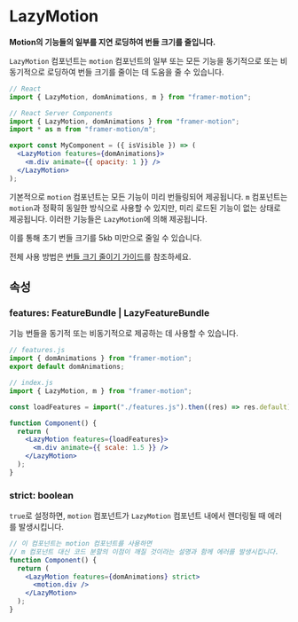 
# LazyMotion

**Motion의 기능들의 일부를 지연 로딩하여 번들 크기를 줄입니다.**

`LazyMotion` 컴포넌트는 `motion` 컴포넌트의 일부 또는 모든 기능을 동기적으로 또는 비동기적으로 로딩하여 번들 크기를 줄이는 데 도움을 줄 수 있습니다.

```jsx
// React
import { LazyMotion, domAnimations, m } from "framer-motion";

// React Server Components
import { LazyMotion, domAnimations } from "framer-motion";
import * as m from "framer-motion/m";

export const MyComponent = ({ isVisible }) => (
  <LazyMotion features={domAnimations}>
    <m.div animate={{ opacity: 1 }} />
  </LazyMotion>
);
```

기본적으로 `motion` 컴포넌트는 모든 기능이 미리 번들링되어 제공됩니다. `m` 컴포넌트는 `motion`과 정확히 동일한 방식으로 사용할 수 있지만, 미리 로드된 기능이 없는 상태로 제공됩니다. 이러한 기능들은 `LazyMotion`에 의해 제공됩니다.

이를 통해 초기 번들 크기를 5kb 미만으로 줄일 수 있습니다.

전체 사용 방법은 [번들 크기 줄이기 가이드](/docs/guides/reduce-bundle-size)를 참조하세요.

## 속성

### features: <PropertyType>FeatureBundle | LazyFeatureBundle</PropertyType>

기능 번들을 동기적 또는 비동기적으로 제공하는 데 사용할 수 있습니다.

```jsx
// features.js
import { domAnimations } from "framer-motion";
export default domAnimations;

// index.js
import { LazyMotion, m } from "framer-motion";

const loadFeatures = import("./features.js").then((res) => res.default);

function Component() {
  return (
    <LazyMotion features={loadFeatures}>
      <m.div animate={{ scale: 1.5 }} />
    </LazyMotion>
  );
}
```

### strict: <PropertyType>boolean</PropertyType>

`true`로 설정하면, `motion` 컴포넌트가 `LazyMotion` 컴포넌트 내에서 렌더링될 때 에러를 발생시킵니다.

```jsx
// 이 컴포넌트는 motion 컴포넌트를 사용하면
// m 컴포넌트 대신 코드 분할의 이점이 깨질 것이라는 설명과 함께 에러를 발생시킵니다.
function Component() {
  return (
    <LazyMotion features={domAnimations} strict>
      <motion.div />
    </LazyMotion>
  );
}
```
